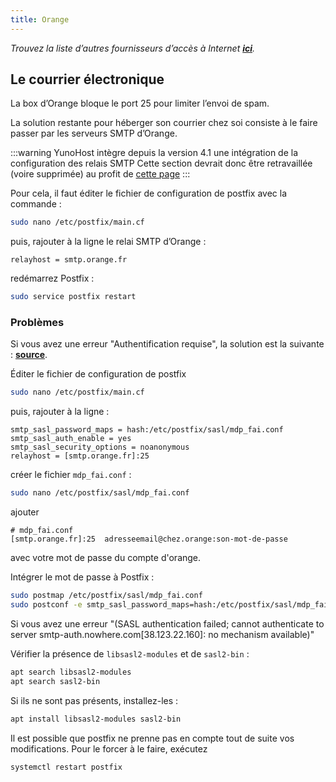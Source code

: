 ```yaml
---
title: Orange
---
```


*Trouvez la liste d’autres fournisseurs d’accès à Internet **[ici](/install/providers/isp/)**.*

## Le courrier électronique

La box d’Orange bloque le port 25 pour limiter l’envoi de spam.

La solution restante pour héberger son courrier chez soi consiste à le faire passer par les serveurs SMTP d’Orange.

:::warning
YunoHost intègre depuis la version 4.1 une intégration de la configuration des relais SMTP
Cette section devrait donc être retravaillée (voire supprimée) au profit de [cette page](/admin/tutorials/email_configure_relay)
:::

Pour cela, il faut éditer le fichier de configuration de postfix avec la commande :

```bash
sudo nano /etc/postfix/main.cf
```

puis, rajouter à la ligne le relai SMTP d’Orange :

```text
relayhost = smtp.orange.fr
```

redémarrez Postfix :

```bash
sudo service postfix restart
```

### Problèmes

Si vous avez une erreur "Authentification requise", la solution est la suivante : **[source](http://viruslocker.free.fr/?page_id=1749)**.

Éditer le fichier de configuration de postfix

```bash
sudo nano /etc/postfix/main.cf
```

puis, rajouter à la ligne :

```text
smtp_sasl_password_maps = hash:/etc/postfix/sasl/mdp_fai.conf
smtp_sasl_auth_enable = yes
smtp_sasl_security_options = noanonymous
relayhost = [smtp.orange.fr]:25
```

créer le fichier `mdp_fai.conf` :

```bash
sudo nano /etc/postfix/sasl/mdp_fai.conf
```

ajouter

```text
# mdp_fai.conf
[smtp.orange.fr]:25  adresseemail@chez.orange:son-mot-de-passe
```

avec votre mot de passe du compte d'orange.

Intégrer le mot de passe à Postfix :

```bash
sudo postmap /etc/postfix/sasl/mdp_fai.conf
sudo postconf -e smtp_sasl_password_maps=hash:/etc/postfix/sasl/mdp_fai.conf
```

Si vous avez une erreur "(SASL authentication failed; cannot authenticate to server smtp-auth.nowhere.com[38.123.22.160]: no mechanism available)"

Vérifier la présence de `libsasl2-modules` et de `sasl2-bin` :

```bash
apt search libsasl2-modules
apt search sasl2-bin
```

Si ils ne sont pas présents, installez-les :

```bash
apt install libsasl2-modules sasl2-bin
```

Il est possible que postfix ne prenne pas en compte tout de suite vos modifications. Pour le forcer à le faire, exécutez

```bash
systemctl restart postfix
```
